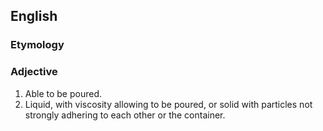 ==English==

===Etymology===
{{suffix|en|pour|able}}

===Adjective===
{{en-adj}}

# Able to be poured.
# Liquid, with viscosity allowing to be poured, or solid with particles not strongly adhering to each other or the container.